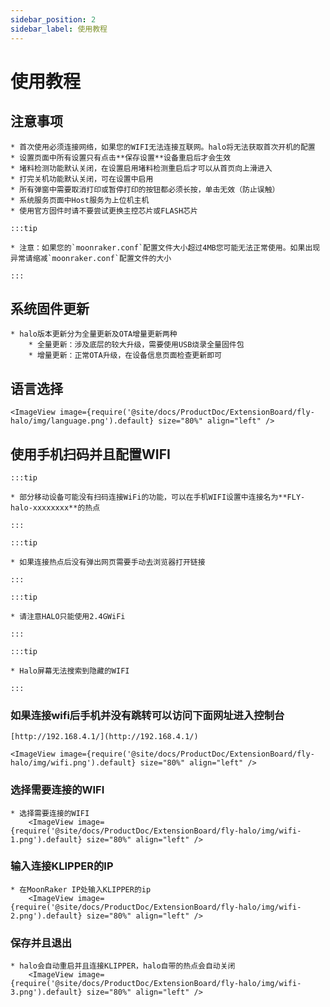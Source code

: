 ```yaml
---
sidebar_position: 2
sidebar_label: 使用教程
---
```






# 使用教程

## 注意事项

    * 首次使用必须连接网络，如果您的WIFI无法连接互联网。halo将无法获取首次开机的配置
    * 设置页面中所有设置只有点击**保存设置**设备重启后才会生效
    * 堵料检测功能默认关闭，在设置启用堵料检测重启后才可以从首页向上滑进入
    * 打完关机功能默认关闭，可在设置中启用
    * 所有弹窗中需要取消打印或暂停打印的按钮都必须长按，单击无效（防止误触）
    * 系统服务页面中Host服务为上位机主机
    * 使用官方固件时请不要尝试更换主控芯片或FLASH芯片

    :::tip

    * 注意：如果您的`moonraker.conf`配置文件大小超过4MB您可能无法正常使用。如果出现异常请缩减`moonraker.conf`配置文件的大小

    :::

## 系统固件更新

    * halo版本更新分为全量更新及OTA增量更新两种
        * 全量更新：涉及底层的较大升级，需要使用USB烧录全量固件包
        * 增量更新：正常OTA升级，在设备信息页面检查更新即可

## 语言选择

    <ImageView image={require('@site/docs/ProductDoc/ExtensionBoard/fly-halo/img/language.png').default} size="80%" align="left" />

## 使用手机扫码并且配置WIFI

    :::tip

    * 部分移动设备可能没有扫码连接WiFi的功能，可以在手机WIFI设置中连接名为**FLY-halo-xxxxxxxx**的热点

    :::

    :::tip

    * 如果连接热点后没有弹出网页需要手动去浏览器打开链接

    :::

    :::tip

    * 请注意HALO只能使用2.4GWiFi

    :::

    :::tip

    * Halo屏幕无法搜索到隐藏的WIFI

    :::

### 如果连接wifi后手机并没有跳转可以访问下面网址进入控制台

    [http://192.168.4.1/](http://192.168.4.1/)

    <ImageView image={require('@site/docs/ProductDoc/ExtensionBoard/fly-halo/img/wifi.png').default} size="80%" align="left" />

### 选择需要连接的WIFI

    * 选择需要连接的WIFI
        <ImageView image={require('@site/docs/ProductDoc/ExtensionBoard/fly-halo/img/wifi-1.png').default} size="80%" align="left" />


### 输入连接KLIPPER的IP

    * 在MoonRaker IP处输入KLIPPER的ip
        <ImageView image={require('@site/docs/ProductDoc/ExtensionBoard/fly-halo/img/wifi-2.png').default} size="80%" align="left" />


### 保存并且退出

    * halo会自动重启并且连接KLIPPER，halo自带的热点会自动关闭
        <ImageView image={require('@site/docs/ProductDoc/ExtensionBoard/fly-halo/img/wifi-3.png').default} size="80%" align="left" />

